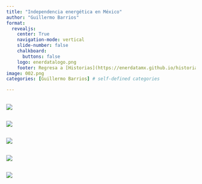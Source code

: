 ```yaml
---
title: "Independencia energética en México"
author: "Guillermo Barrios"
format:
  revealjs: 
    center: True
    navigation-mode: vertical
    slide-number: false
    chalkboard: 
      buttons: false
    logo: enerdatalogo.png
    footer: Regresa a [Historias](https://enerdatamx.github.io/historias)
image: 002.png
categories: [Guillermo Barrios] # self-defined categories

---
```


## 
![](001.png)

## 

![](002.png)

## 

![](003.png)

## 

![](004.png)

## 

![](005.png)
